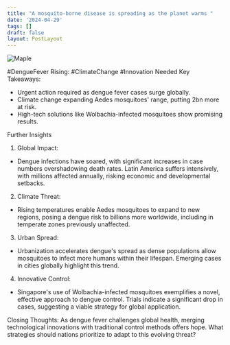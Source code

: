 ```yaml
---
title: "A mosquito-borne disease is spreading as the planet warms "
date: '2024-04-29'
tags: []
draft: false
layout: PostLayout
---
```


<div className="flex justify-center">
  <div className="my-1 w-full px-2 xl:my-1 xl:w-1/2 xl:px-2">
    <img src="https://willpolesa.pythonanywhere.com/static/podcast_thumbnails/thumbnailrec5cgOYYEyMHKheK.jpg" alt="Maple" className="mx-auto h-58 w-auto" />
  </div>
</div>

#DengueFever Rising: #ClimateChange #Innovation Needed
Key Takeaways:
- Urgent action required as dengue fever cases surge globally.
- Climate change expanding Aedes mosquitoes' range, putting 2bn more at risk.
- High-tech solutions like Wolbachia-infected mosquitoes show promising results.

Further Insights
1. Global Impact:
- Dengue infections have soared, with significant increases in case numbers overshadowing death rates. Latin America suffers intensively, with millions affected annually, risking economic and developmental setbacks.

2. Climate Threat:
- Rising temperatures enable Aedes mosquitoes to expand to new regions, posing a dengue risk to billions more worldwide, including in temperate zones previously unaffected.

3. Urban Spread:
- Urbanization accelerates dengue's spread as dense populations allow mosquitoes to infect more humans within their lifespan. Emerging cases in cities globally highlight this trend.

4. Innovative Control:
- Singapore's use of Wolbachia-infected mosquitoes exemplifies a novel, effective approach to dengue control. Trials indicate a significant drop in cases, suggesting a viable strategy for global application.

Closing Thoughts:
As dengue fever challenges global health, merging technological innovations with traditional control methods offers hope. What strategies should nations prioritize to adapt to this evolving threat?
